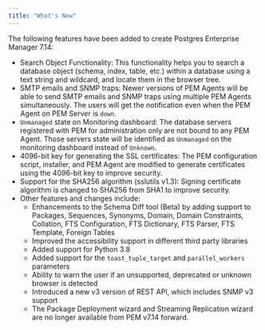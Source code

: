 ```yaml
---
title: "What's New"
---
```




The following features have been added to create Postgres Enterprise Manager 7.14:

-   Search Object Functionality: This functionality helps you to search a database object (schema, index, table, etc.) within a database using a text string and wildcard, and locate them in the browser tree.
-   SMTP emails and SNMP traps: Newer versions of PEM Agents will be able to send SMTP emails and SNMP traps using multiple PEM Agents simultaneously. The users will get the notification even when the PEM Agent on PEM Server is `down`.
-   `Unmanaged` state on Monitoring dashboard: The database servers registered with PEM for administration only are not bound to any PEM Agent. Those servers state will be identified as `Unmanaged` on the monitoring dashboard instead of `Unknown`.
-   4096-bit key for generating the SSL certificates: The PEM configuration script, installer, and PEM Agent are modified to generate certificates using the 4096-bit key to improve security.
-   Support for the SHA256 algorithm (sslutils v1.3): Signing certificate algorithm is changed to SHA256 from SHA1 to improve security.
-   Other features and changes include:
    -   Enhancements to the Schema Diff tool (Beta) by adding support to Packages, Sequences, Synonyms, Domain, Domain Constraints, Collation, FTS Configuration, FTS Dictionary, FTS Parser, FTS Template, Foreign Tables
    -   Improved the accessibility support in different third party libraries
    -   Added support for Python 3.8
    -   Added support for the `toast_tuple_target` and `parallel_workers` parameters
    -   Ability to warn the user if an unsupported, deprecated or unknown browser is detected
    -   Introduced a new v3 version of REST API, which includes SNMP v3 support
    -   The Package Deployment wizard and Streaming Replication wizard are no longer available from PEM v7.14 forward.
